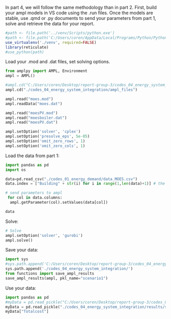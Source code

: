 

In part 4, we will follow the same methodology than in part 2. First, build your ampl models in VS code using the .run files. Once the models are stable, use .qmd or .py documents to send your parameters from part 1, solve and retrieve the data for your report.


```r
#path <- file.path('../venv/Scripts/python.exe')
#path <- file.path('C:/Users/coren/AppData/Local/Programs/Python/Python310/python.exe')
use_virtualenv('./venv', required=FALSE)
library(reticulate)
#use_python(path)
```
Load your .mod and .dat files, set solving options.

```python
from amplpy import AMPL, Environment
ampl = AMPL()

#ampl.cd("C:/Users/coren/Desktop/report-group-3/codes_04_energy_system_integration/ampl_files") # select the right folder
ampl.cd("./codes_04_energy_system_integration/ampl_files") 

ampl.read("moes.mod")
ampl.readData("moes.dat")

ampl.read("moesPV.mod")
ampl.read("moesboiler.dat")
ampl.read("moesPV.dat")

ampl.setOption('solver', 'cplex')
ampl.setOption('presolve_eps', 5e-05)
ampl.setOption('omit_zero_rows', 1)
ampl.setOption('omit_zero_cols', 1)

```


Load the data from part 1:

```python
import pandas as pd
import os

data=pd.read_csv("./codes_01_energy_demand/data_MOES.csv")
data.index = ["Building" + str(i) for i in range(1,len(data)+1)] # the index of the dataframe has to match the values of the set "Buildings" in ampl

# send parameters to ampl
 for col in data.columns:
  ampl.getParameter(col).setValues(data[col])

data

```

Solve:

```python
# Solve
ampl.setOption('solver', 'gurobi')
ampl.solve()
```


Save your data:

```python
import sys
#sys.path.append('C:/Users/coren/Desktop/report-group-3/codes_04_energy_system_integration/')
sys.path.append('./codes_04_energy_system_integration/')
from functions import save_ampl_results
save_ampl_results(ampl, pkl_name="scenario1")
```

Use your data:

```python
import pandas as pd
#myData = pd.read_pickle("C:/Users/coren/Desktop/report-group-3/codes_04_energy_system_integration/results/scenario1.pkl")
myData = pd.read_pickle("./codes_04_energy_system_integration/results/scenario1.pkl")
myData["Totalcost"]
```














